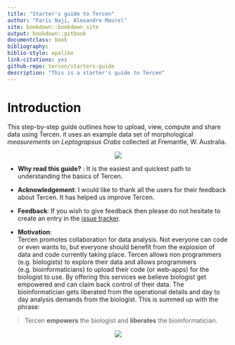```yaml
---
title: "Starter's guide to Tercen"
author: "Faris Naji, Alexandre Maurel"
site: bookdown::bookdown_site
output: bookdown::gitbook
documentclass: book
bibliography: 
biblio-style: apalike
link-citations: yes
github-repo: tercen/starters-guide
description: "This is a starter's guide to Tercen"
---
```


# Introduction

This step-by-step guide outlines how to upload, view, compute and share data using Tercen.
it uses an example data set of morphological  _measurements_ on _Leptograpsus Crabs_ collected at Fremantle, W. Australia.

<center>![](images/tercen-guide.png)</center>

* __Why read this guide?__ :
It is the easiest and quickest path to understanding the basics of Tercen.

* __Acknowledgement__:
I would like to thank all the users for their feedback about Tercen. It has helped us improve Tercen.

* __Feedback__:
If you wish to give feedback then please do not hesitate to create an entry in the [issue tracker](https://github.com/tercen/starters-guide/issues).

* __Motivation__:  
Tercen  promotes collaboration for data analysis. Not everyone can code or even wants to,  but everyone should benefit from the explosion of data and code currently taking place.
Tercen allows non programmers (e.g. biologists) to explore their data and allows programmers (e.g. bioinformaticians) to upload their code (or web-apps) for the biologist to use. By offering this services we believe biologist get empowered and can claim back control of their data. The bioinformatician gets liberated from the operational details and  day to day analysis demands from the biologist. This is summed up with the phrase:

> Tercen __empowers__ the biologist and __liberates__ the bioinformatician.

<center>![](images/stairs.png)</center>






